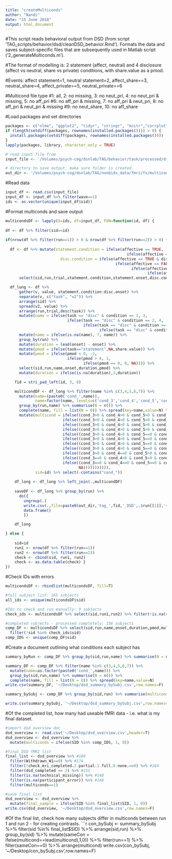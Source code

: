 ```yaml
---
title: "createMulticonds"
author: "Nandi"
date: "15 June 2018"
output: html_document
---
```


#This script reads behavioral output from DSD (from script 'TAG_scripts/behavior/dsd/cleanDSD_behavior.Rmd'). Formats the data and saves subject-specific files that are subsequently used in Matlab script ('2_generateMulticonds.m').

#The format of modelling is: 2 statement (affect, neutral) and 4 disclosure (affect vs neutral, share vs private) conditions, with share.value as a pmod.

#Events: affect statement=1, neutral statement=2, affect_share==3, neutral_share=4, affect_private==5, neutral_private==6

#Multicond file type
#1: all, 2: no missing, 3: no neut_pri, 4: no neut_pri & missing, 5: no aff_pri
#6: no aff_pri & missing, 7: no aff_pri & neut_pri, 8: no aff_pri & neut_pri & missing
#9: no neut_share, 10: no aff_share

#Load packages and set directories
```r
packages <- c("nlme", "ggplot2", "tidyr", "stringr", "knitr","corrplot","data.table", "readxl", "gridExtra", "dplyr", "psych","kableExtra","lavaan",    "stringi")
if (length(setdiff(packages, rownames(installed.packages()))) > 0) {
  install.packages(setdiff(packages, rownames(installed.packages())))  
}
lapply(packages, library, character.only = TRUE)

# read input file from
input_file <- '/Volumes/psych-cog/dsnlab/TAG/behavior/task/processed/dsd_trials_long.csv'

# directory to save output. make sure folder is created.
out_dir <- '/Volumes/psych-cog/dsnlab/TAG/nonbids_data/fmri/fx/multiconds/dsd/wave1/Summary/'
```

#Read data
```r
input_df <- read.csv(input_file)
input_df <- input_df %>% filter(wave==1)
ids <- as.vector(unique(input_df$sid))
```

#Format multiconds and save output
```r
multicondsDF <- lapply(X=ids, df=input_df, FUN=function(id, df) {
  
df <- df %>% filter(sid==id)
  
if(nrow(df %>% filter(run==1)) > 0 & nrow(df %>% filter(run==2)) > 0) {
  
  df <- df %>% mutate(statement.condition = ifelse(affective == TRUE, 1,
                                                     ifelse(affective == FALSE, 2, NA)),
                        disc.condition = ifelse(affective == TRUE & disclosed == TRUE, 1,
                                                ifelse(affective == FALSE & disclosed == TRUE, 2,
                                                       ifelse(affective == TRUE & disclosed == FALSE, 3,
                                                              ifelse(affective == FALSE & disclosed == FALSE, 4, NA))))) %>%
      select(sid,run,trial,statement.condition,statement.onset,disc.condition,disc.onset,share.value)

  df_long <- df %>% 
      gather(v, value, statement.condition:disc.onset) %>% 
      separate(v, c("task", "v2")) %>% 
      arrange(sid) %>% 
      spread(v2, value) %>%
      arrange(run,trial,desc(task)) %>%
      mutate(name = ifelse(task == "disc" & condition == 1, 3,
                           ifelse(task == "disc" & condition == 2, 4,
                                  ifelse(task == "disc" & condition == 3, 5,
                                         ifelse(task == "disc" & condition == 4, 6, condition))))) %>%
      mutate(name = ifelse(is.na(name), 7, name)) %>%
      group_by(run) %>%
      mutate(duration = lead(onset) - onset) %>%
      mutate(pmod = ifelse(task=="statement",NA,share.value)) %>%
      mutate(pmod = ifelse(pmod < 0, -1,
                           ifelse(pmod > 0, 1,
                                  ifelse(pmod == 0, 0, NA)))) %>%
      select(sid,run,name,onset,duration,pmod) %>%
      mutate(duration = ifelse(is.na(duration),3,duration))

    fid = stri_pad_left(id, 3, 0)

    multicondDF <- df_long %>% filter(name %in% c(3,4,5,6,7)) %>%
      mutate(name=(paste0('cond_',name)),
             name=factor(name, levels=c('cond_3','cond_4','cond_5','cond_6','cond_7'))) %>%
      group_by(run,name) %>% summarise(N = n()) %>%
      complete(name, fill = list(N = 0)) %>% spread(key=name,value=N) %>%
      mutate(multicond = ifelse((cond_3>0 & cond_4>0 & cond_5>0 & cond_6>0 & cond_7>0),1,
                         ifelse((cond_3>0 & cond_4>0 & cond_5>0 & cond_6>0 & cond_7==0),2,
                         ifelse((cond_3>0 & cond_4>0 & cond_5>0 & cond_6==0 & cond_7>0),3,
                         ifelse((cond_3>0 & cond_4>0 & cond_5>0 & cond_6==0 & cond_7==0),4,
                         ifelse((cond_3>0 & cond_4>0 & cond_5==0 & cond_6>0 & cond_7>0),5,
                         ifelse((cond_3>0 & cond_4>0 & cond_5==0 & cond_6>0 & cond_7==0),6,
                         ifelse((cond_3>0 & cond_4>0 & cond_5==0 & cond_6==0 & cond_7>0),7,       
                         ifelse((cond_3>0 & cond_4>0 & cond_5==0 & cond_6==0 & cond_7==0),8,
                         ifelse((cond_3>0 & cond_4==0 & cond_5>0 & cond_6>0 & cond_7>0),9,
                         ifelse((cond_3==0 & cond_4>0 & cond_5>0 & cond_6>0 & cond_7>0),10,
                         ifelse((cond_3==0 & cond_4==0 & cond_5==0 & cond_6==0 & cond_7>0),11,  #only 174, run 2 (not part of final sample)
                                NA))))))))))),
             sid=id) %>% select(-contains("cond_"))
  
    df_long <- df_long %>% left_join(.,multicondDF)
    
    saveDF <- df_long %>% group_by(run) %>%
      do({
        ungroup(.) 
        write.csv(.,file=paste0(out_dir,'tag_',fid,'_DSD',.$run[[1]],'summary.csv'),row.names=F,na = "",)
        data.frame()
        })

    df_long

} else {
  
    sid=id
    run1 <- nrow(df %>% filter(run==1))
    run2 <- nrow(df %>% filter(run==2))
    check <- cbind(sid, run1, run2)
    check <- as.data.table(check) }
})
```

#Check IDs with errors
```r
multicondsDF <- rbindlist(multicondsDF, fill=T)

#full subject list: 165 subjects
all_ids <- unique(multicondsDF$sid)

#IDs to check and run manually: 9 subjects
check_ids <- multicondsDF %>% select(sid,run1,run2) %>% filter(!is.na(run1))

#completed subjects - processed completely: 156 subjects
comp_DF <- multicondsDF %>% select(sid,run,name,onset,duration,pmod,multicond) %>%
  filter(!sid %in% check_ids$sid)
comp_IDS <- unique(comp_DF$sid) 
```

#Create a document outlining what conditions each subject has
```r
summary_byRun <- comp_DF %>% group_by(sid,run,name) %>% summarise(N = n()) %>% filter(name %in% c(3,4,5,6,7)) %>% group_by(run,name) %>% summarise(N = n()) 

summary_DF <- comp_DF %>% filter(name %in% c(3,4,5,6,7)) %>%
  mutate(name=as.factor(paste0('cond_',name))) %>%
  group_by(sid,run,name) %>% summarise(N = n()) %>%
  complete(name, fill = list(N = 0)) %>% spread(key=name,value=N)
write.csv(summary_DF, '~/Desktop/dsd_summary_bySubj.csv',row.names=F)

summary_bySubj <- comp_DF %>% group_by(sid,run) %>% summarise(multicond=mean(multicond))                           

write.csv(summary_bySubj, '~/Desktop/dsd_summary_bySubj.csv',row.names=F)
```

#Of the completed list, how many had useable fMRI data - i.e. what is my final dataset.
```r
#import dsd overview doc
dsd_overview <- read.csv('~/Desktop/dsd_overview.csv',header=T)
dsd_overview <- dsd_overview %>% 
  mutate(multiconds = ifelse(SID %in% comp_IDS, 1, 0))

#final DSD fMRI list
final_list <- dsd_overview %>% #189
  filter(Withdrawn_W1==0) %>% #174
  filter(!check_mri_completed.2.partial.1.full.0.none.==0) %>% #164
  filter(dsd_completed == 2) %>% #151
  filter(is.na(technical_missing)) %>% #148
  filter(is.na(participant_error)) %>% #146 
  filter(multiconds==1) 

#save final list
dsd_overview <- dsd_overview %>% 
  mutate(final_sample = ifelse(SID %in% final_list$SID, 1, 0))
write.csv(dsd_overview, '~/Desktop/dsd_overview.csv',row.names=F)
```

#Of the final list, check how many subjects differ in multiconds between run 1 and run 2 - for creating contrasts.
```r
con_bySubj <- summary_bySubj %>% filter(sid %in% final_list$SID) %>% arrange(sid,run) %>% group_by(sid) %>%
  mutate(sameCon = ifelse(multicond==lead(multicond),1,0)) %>%
  filter(run==1) %>%
  filter(sameCon==0) %>%
  arrange(multicond)
write.csv(con_bySubj, '~/Desktop/con_bySubj.csv',row.names=F)

